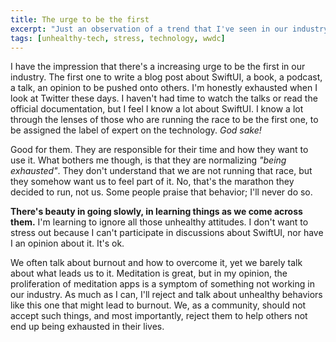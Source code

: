 ```yaml
---
title: The urge to be the first
excerpt: "Just an observation of a trend that I've seen in our industry: developers rushing to be the gain the label of expert in a given technology."
tags: [unhealthy-tech, stress, technology, wwdc]
---
```


I have the impression that there's a increasing urge to be the first in our industry. The first one to write a blog post about SwiftUI, a book, a podcast, a talk, an opinion to be pushed onto others. I'm honestly exhausted when I look at Twitter these days. I haven't had time to watch the talks or read the official documentation, but I feel I know a lot about SwiftUI. I know a lot through the lenses of those who are running the race to be the first one, to be assigned the label of expert on the technology. *God sake!* 

Good for them. They are responsible for their time and how they want to use it. What bothers me though, is that they are normalizing *"being exhausted"*. They don't understand that we are not running that race, but they somehow want us to feel part of it. No, that's the marathon they decided to run, not us. Some people praise that behavior; I'll never do so.

**There's beauty in going slowly, in learning things as we come across them.** I'm learning to ignore all those unhealthy attitudes. I don't want to stress out because I can't participate in discussions about SwiftUI, nor have I an opinion about it. It's ok. 

We often talk about burnout and how to overcome it, yet we barely talk about what leads us to it. Meditation is great, but in my opinion, the proliferation of meditation apps is a symptom of something not working in our industry. As much as I can, I'll reject and talk about unhealthy behaviors like this one that might lead to burnout. We, as a community, should not accept such things, and most importantly, reject them to help others not end up being exhausted in their lives.



